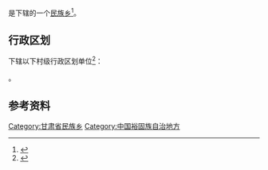 {{中国乡级行政区|62/09/02/207/000}}

'''{{PAGENAMEBASE}}'''是{{PRC admin/fullname|62/09/02/207/000|3}}下辖的一个[[民族乡|民族乡]]<ref>{{PRC admin/ref sgc|{{PRC admin/parent|62/09/02/207/000}}}}</ref>。

== 行政区划 ==
{{PAGENAMEBASE}}下辖以下村级行政区划单位<ref>{{PRC admin/ref sgc|62/09/02/207/000}}</ref>：

{{PRC admin/children|62/09/02/207/000}}。

== 参考资料 ==
{{reflist}}

{{甘肃行政区划小作品}}
{{PRC admin/navcat|62/09/02/207/000}}
[[Category:甘肃省民族乡|Category:甘肃省民族乡]]
[[Category:中国裕固族自治地方|Category:中国裕固族自治地方]]